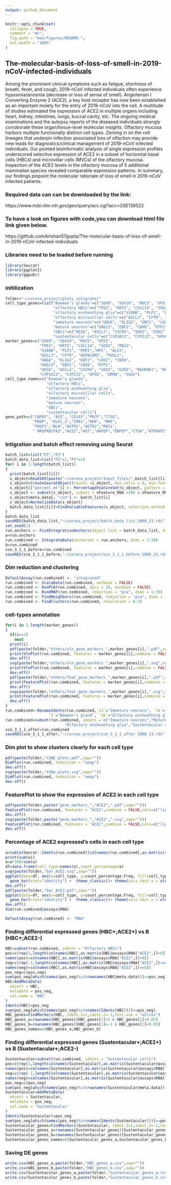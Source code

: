 ```yaml
---
output: github_document
---
```


```r
knitr::opts_chunk$set(
  collapse = TRUE,
  comment = "#>",
  fig.path = "man/figures/README-",
  out.width = "100%"
)
```

## The-molecular-basis-of-loss-of-smell-in-2019-nCoV-infected-individuals

Among the prominent clinical symptoms such as fatigue, shortness of breath, fever, and cough, 2019-nCoV infected individuals often experience hyposmia/anosmia (decrease or loss of sense of smell). Angiotensin I Converting Enzyme 2 (ACE2), a key host receptor has now been established as an important moiety for the entry of 2019-nCoV into the cell. A multitude of studies estimated the expression of ACE2 in multiple organs including heart, kidney, intestines, lungs, buccal cavity, etc. The ongoing medical examinations and the autopsy reports of the diseased individuals strongly corroborate these organ/tissue-level molecular insights. Olfactory mucosa harbors multiple functionally distinct cell types. Zeroing in on the cell lineages that underpin infection associated loss of olfaction may provide new leads for diagnostics/clinical management of 2019-nCoV infected individuals. Our pointed bioinformatic analysis of single expression profiles underscored selective expression of ACE2 in a subset of horizontal basal cells (HBCs) and microvillar cells (MVCs) of the olfactory mucosa.  Inspection of the ACE2 levels in the olfactory mucosa of 5 additional mammalian species revealed comparable expression patterns. In summary, our findings pinpoint the molecular rationale of loss of smell in 2019-nCoV infected patients.

### Required data can can be downloaded by the link:
https://www.ncbi.nlm.nih.gov/geo/query/acc.cgi?acc=GSE139522

### To have a look on figures with code,you can download html file link given below.
https://github.com/krishan57gupta/The-molecular-basis-of-loss-of-smell-in-2019-nCoV-infected-individuals

### Libraries need to be loaded before running

``` r
library(Seurat)
library(ggplot2)
library(ggpubr)
```

### initilization 
``` r
folder="~/corona_project/plots_intigrate/"
cell_type_genes=list("Bowman’s glands"=c("SOX9", "SOX10", "MUC5", "GPX3"),
                     "olfactory HBCs"=c("TP63", "KRT5", "CXCL14", "SOX2", "MEG3"),
                     "olfactory ensheathing glia"=c("S100B", "PLP1", "PMP2","MPZ", "ALX3"),
                     "olfactory microvillar cells"=c("ASCL3", "CFTR", "HEPACAM2", "FOXL1"),
                     "immature neurons"=c("GNG8", "OLIG2", "EBF2", "LHX2", "CBX8"),
                     "mature neurons"=c("GNG13", "EBF2", "CBX8", "RTP1"),
                     "GBCs"=c("HES6", "ASCL1", "CXCR4", "SOX2", "EZH2", "NEUROD1", "NEUROG1"),
                     "sustentacular cells"=c("CYP2A13", "CYP2J2", "GPX6", "ERMN", "SOX2"))
marker_genes=c("SOX9", "SOX10", "MUC5", "GPX3",
               "TP63", "KRT5", "CXCL14", "SOX2", "MEG3",
               "S100B", "PLP1", "PMP2","MPZ", "ALX3",
               "ASCL3", "CFTR", "HEPACAM2", "FOXL1",
               "GNG8", "OLIG2", "EBF2", "LHX2", "CBX8",
               "GNG13", "EBF2", "CBX8", "RTP1",
               "HES6", "ASCL1", "CXCR4", "SOX2", "EZH2", "NEUROD1", "NEUROG1",
               "CYP2A13", "CYP2J2", "GPX6", "ERMN", "SOX2")
cell_type_names=c("Bowman’s glands",
                  "olfactory HBCs",
                  "olfactory ensheathing glia",
                  "olfactory microvillar cells",
                  "immature neurons",
                  "mature neurons",
                  "GBCs",
                  "sustentacular cells")
gene_path=c("LNPEP", "ACE", "CD143","PRCP","CTSG",
            "PREP", "KLK1_2","CMA1","REN", "MME",
            "THOP1","NLN","AGTR1","AGTR2","MAS1",
            " MRGPRDCPA3","ACE2","AGT","ANPEP","ENPEP","CTSA","ATP6AP2")
```
### Intigration and batch effect removing using Seurat
``` r
batch_list=list("P2","P3")
batch_data_list=list("P2"=1,"P3"=1)
for( i in 1:length(batch_list))
{
  print(batch_list[[i]])
  s_object=Read10X(paste("~/corona_project/Input_files/",batch_list[[i]],sep=""))
  s_object=CreateSeuratObject(counts =s_object, min.cells = 0, min.features = 400, project = "P23")
  s_object[["percent.mt"]] <- PercentageFeatureSet(s_object, pattern = "^MT-")
  s_object <- subset(s_object, subset = nFeature_RNA >100 & nFeature_RNA <8000 & percent.mt <10)
  s_object@meta.data[, "run"] <- batch_list[i]
  s_object=NormalizeData(s_object)
  batch_data_list[[i]]=FindVariableFeatures(s_object, selection.method = "vst", nfeatures =5000)
}
batch_data_list
saveRDS(batch_data_list,"~/corona_project/batch_data_list_5000_23.rds")
set.seed(1)
run.anchors <- FindIntegrationAnchors(object.list = batch_data_list, dims = 1:30,anchor.features = 5000)
a=run.anchors
run.combined <- IntegrateData(anchorset = run.anchors, dims = 1:30)
b=run.combined
sce_3_1_1_before=run.combined
saveRDS(sce_3_1_1_before,"~/corona_project/sce_3_1_1_before_5000_23.rds")
```
### Dim reduction and clustering
``` r
DefaultAssay(run.combined) <- "integrated"
run.combined <- ScaleData(run.combined, verbose = FALSE)
run.combined <- RunPCA(run.combined, npcs = 30, verbose = FALSE)
run.combined <- RunUMAP(run.combined, reduction = "pca", dims = 1:30)
run.combined <- FindNeighbors(run.combined, reduction = "pca", dims = 1:30)
run.combined <- FindClusters(run.combined, resolution = 0.5)
```
### cell-types annotation
``` r
for(i in 1:length(marker_genes))
{
  if(i==3)
    next
  print(i)
  pdf(paste(folder,"others/vln_gene_markers_",marker_genes[i],".pdf",sep=""))
  print(VlnPlot(run.combined, features = marker_genes[i],combine = FALSE))
  dev.off()
  svg(paste(folder,"others/vln_gene_markers_",marker_genes[i],".svg",sep=""))
  print(VlnPlot(run.combined, features = marker_genes[i],combine = FALSE))
  dev.off()
  pdf(paste(folder,"others/feat_gene_markers_",marker_genes[i],".pdf",sep=""))
  print(FeaturePlot(run.combined, features = marker_genes[i],combine = FALSE,cols=c("lightgrey", "red"),pt.size=2,order = TRUE))
  dev.off()
  svg(paste(folder,"others/feat_gene_markers_",marker_genes[i],".svg",sep=""))
  print(FeaturePlot(run.combined, features = marker_genes[i],combine = FALSE,cols=c("lightgrey", "red"),pt.size=2,order = TRUE))
  dev.off()
}
run.combined<-RenameIdents(run.combined,`13`="Immature neurons", `14`="Mature neurons", `3`="Olfactory HBCs",`19`="Olfactory microvillar cells",
                   `5`="Bowman's gland", `16`="Olfactory ensheathing glia", `9`="Sustentacular cells",`20`="GBCs" )
run.combined=subset(run.combined, idents = c("Immature neurons","Mature neurons","Olfactory HBCs","Olfactory microvillar cells","Bowman's gland",
                          "Olfactory ensheathing glia","Sustentacular cells","GBCs"))
sce_3_1_1_after=run.combined
saveRDS(sce_3_1_1_after,"~/corona_project/sce_3_1_1_after_5000_23.rds")
```
### Dim plot to show clusters clearly for each cell type
``` r
pdf(paste(folder,"tSNE_plots.pdf",sep=""))
DimPlot(run.combined, reduction = "umap")
dev.off()
svg(paste(folder,"tSNe_plots.svg",sep=""))
DimPlot(run.combined, reduction = "umap")
dev.off()
```
### FeaturePlot to show the expression of ACE2 in each cell type
``` r
pdf(paste(folder,paste("gene_markers_","ACE2",".pdf",sep="")))
FeaturePlot(run.combined, features = "ACE2",combine = FALSE,cols=c("lightgrey", "red"),pt.size=2,order =TRUE)
dev.off()
svg(paste(folder,paste("gene_markers_","ACE2",".svg",sep="")))
FeaturePlot(run.combined, features = "ACE2",combine = FALSE,cols=c("lightgrey", "red"),pt.size=2,order = TRUE)
dev.off()
```
### Percentage of ACE2 expressed's cells in each cell type
``` r
a=table(Seurat::Idents(run.combined)[colnames(run.combined[,as.matrix(run.combined@assays$RNA["ACE2",])>0])])
print(sum(a))
a=a*100/sum(a)
df=data.frame(cell_type=names(a),count_percentage=a)
svg(paste(folder,"bar_ACE2.svg",sep=""))
ggplot(data=df, aes(x=cell_type, y=count_percentage.Freq, fill=cell_type)) + 
  geom_bar(stat="identity") +  theme_classic()+ theme(axis.text.x = element_text(angle = 90, hjust = 1),legend.position="none")
dev.off()
pdf(paste(folder,"bar_ACE2.pdf",sep=""))
ggplot(data=df, aes(x=cell_type, y=count_percentage.Freq, fill=cell_type)) + 
  geom_bar(stat="identity") +  theme_classic()+ theme(axis.text.x = element_text(angle = 90, hjust = 1),legend.position="none")
dev.off()
dim(run.combined@assays$RNA)

DefaultAssay(run.combined) <- "RNA"
```
### Finding differential expressed genes (HBC+;ACE2+) vs B (HBC+;ACE2-)
``` r
HBC=subset(run.combined, idents = "Olfactory HBCs")
pos=c(rep(1,length(colnames(HBC[,as.matrix(HBC@assays$RNA["ACE2",])>0]))))
names(pos)=colnames(HBC[,as.matrix(HBC@assays$RNA["ACE2",])>0])
neg=c(rep(-1,length(colnames(HBC[,as.matrix(HBC@assays$RNA["ACE2",])<=0]))))
names(neg)=colnames(HBC[,as.matrix(HBC@assays$RNA["ACE2",])<=0])
pos_neg=c(pos,neg)
sum(pos_neg[which(names(pos_neg)%in%rownames(HBC@meta.data))]==pos_neg)
HBC=AddMetaData(
  object = HBC,
  metadata = pos_neg,
  col.name = 'HBC'
)
Idents(HBC)=pos_neg
sum(pos_neg[which(names(pos_neg)%in%names(Idents(HBC)))]==pos_neg)
HBC_genes=FindMarkers(HBC, ident.1=1,ident.2=-1,test.use = "wilcox")
HBC_genes_a=rownames(HBC_genes)[HBC_genes[2]>1 & HBC_genes[1]<0.05]
HBC_genes_b=rownames(HBC_genes)[HBC_genes[2]<-1 & HBC_genes[1]<0.05]
HBC_genes_names=c(HBC_genes_a,HBC_genes_b)
```
### Finding differential expressed genes (Sustentacular+;ACE2+) vs B (Sustentacular+;ACE2-)
``` r
Sustentacular=subset(run.combined, idents = "Sustentacular cells")
pos=c(rep(1,length(colnames(Sustentacular[,as.matrix(Sustentacular@assays$RNA["ACE2",])>0]))))
names(pos)=colnames(Sustentacular[,as.matrix(Sustentacular@assays$RNA["ACE2",])>0])
neg=c(rep(-1,length(colnames(Sustentacular[,as.matrix(Sustentacular@assays$RNA["ACE2",])<=0]))))
names(neg)=colnames(Sustentacular[,as.matrix(Sustentacular@assays$RNA["ACE2",])<=0])
pos_neg=c(pos,neg)
sum(pos_neg[which(names(pos_neg)%in%rownames(Sustentacular@meta.data))]==pos_neg)
Sustentacular=AddMetaData(
  object = Sustentacular,
  metadata = pos_neg,
  col.name = 'Sustentacular'
)
Idents(Sustentacular)=pos_neg
sum(pos_neg[which(names(pos_neg)%in%names(Idents(Sustentacular)))]==pos_neg)
Sustentacular_genes=FindMarkers(Sustentacular, ident.1=1,ident.2=-1,test.use = "wilcox")
Sustentacular_genes_a=rownames(Sustentacular_genes)[Sustentacular_genes[2]>1 & Sustentacular_genes[1]<0.05]
Sustentacular_genes_b=rownames(Sustentacular_genes)[Sustentacular_genes[2]<-1 & Sustentacular_genes[1]<0.05]
Sustentacular_genes_names=c(Sustentacular_genes_a,Sustentacular_genes_b)
```
### Saving DE genes
``` r
write.csv(HBC_genes_a,paste(folder,"HBC_genes_a.csv",sep=""))
write.csv(HBC_genes_b,paste(folder,"HBC_genes_b.csv",sep=""))
write.csv(Sustentacular_genes_a,paste(folder,"Sustentacular_genes_a.csv",sep=""))
write.csv(Sustentacular_genes_b,paste(folder,"Sustentacular_genes_b.csv",sep=""))
```